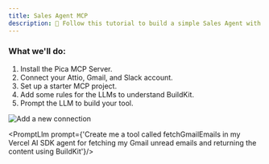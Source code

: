 ```yaml
---
title: Sales Agent MCP
description: 👋 Follow this tutorial to build a simple Sales Agent with MCP that connects Attio, Gmail, and Slack — all in under 5 minutes.
---
```



### What we'll do:

1. Install the Pica MCP Server.
2. Connect your Attio, Gmail, and Slack account.
3. Set up a starter MCP project.
4. Add some rules for the LLMs to understand BuildKit.
5. Prompt the LLM to build your tool.

<InstallMcpServer />

<ConnectAccounts platformNames='Attio, Gmail, and Slack accounts'/>
<Columns cols={2}>
  <AddConnections platforms={[{'name': 'Attio', 'code': 'attio'}, {'name': 'Gmail', 'code': 'gmail'}, {'name': 'Slack', 'code': 'slack'}]} />
</Columns>
<Frame>
  <img src="/images/new-connection.gif"  alt="Add a new connection"/>
</Frame>

<SetupStarterProject />

<AddRules />

<PromptLlm prompt={'Create me a tool called fetchGmailEmails in my Vercel AI SDK agent for fetching my Gmail unread emails and returning the content using BuildKit'}/>


